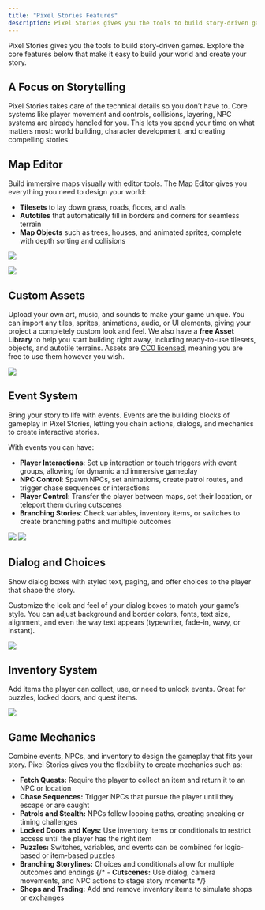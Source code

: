 ```yaml
---
title: "Pixel Stories Features"
description: Pixel Stories gives you the tools to build story-driven games. Explore the core features that make designing your world and mechanics easy.
---
```


Pixel Stories gives you the tools to build story-driven games. Explore the core features below that make it easy to build your world and create your story.

## A Focus on Storytelling

Pixel Stories takes care of the technical details so you don’t have to. Core systems like player movement and controls, collisions, layering, NPC systems are already handled for you. This lets you spend your time on what matters most: world building, character development, and creating compelling stories.

## Map Editor

Build immersive maps visually with editor tools. The Map Editor gives you everything you need to design your world:

- **Tilesets** to lay down grass, roads, floors, and walls
- **Autotiles** that automatically fill in borders and corners for seamless terrain
- **Map Objects** such as trees, houses, and animated sprites, complete with depth sorting and collisions

![](../../assets/docs-images/features/image-1.png)

![](../../assets/docs-images/features/gif-1.gif)

## Custom Assets

Upload your own art, music, and sounds to make your game unique. You can import any tiles, sprites, animations, audio, or UI elements, giving your project a completely custom look and feel.
We also have a **free Asset Library** to help you start building right away, including ready-to-use tilesets, objects, and autotile terrains. Assets are [CC0 licensed](https://creativecommons.org/public-domain/cc0/), meaning you are free to use them however you wish.

![](../../assets/docs-images/features/image-2.png)

## Event System

Bring your story to life with events. Events are the building blocks of gameplay in Pixel Stories, letting you chain actions, dialogs, and mechanics to create interactive stories.

With events you can have:

- **Player Interactions**: Set up interaction or touch triggers with event groups, allowing for dynamic and immersive gameplay
- **NPC Control**: Spawn NPCs, set animations, create patrol routes, and trigger chase sequences or interactions
- **Player Control**: Transfer the player between maps, set their location, or teleport them during cutscenes
- **Branching Stories**: Check variables, inventory items, or switches to create branching paths and multiple outcomes

![](../../assets/docs-images/features/image.png)
![](../../assets/docs-images/features/image-5.png)

## Dialog and Choices

Show dialog boxes with styled text, paging, and offer choices to the player that shape the story.

Customize the look and feel of your dialog boxes to match your game’s style. You can adjust background and border colors, fonts, text size, alignment, and even the way text appears (typewriter, fade-in, wavy, or instant).

![](../../assets/docs-images/features/image-3.png)

## Inventory System

Add items the player can collect, use, or need to unlock events. Great for puzzles, locked doors, and quest items.

![](../../assets/docs-images/features/image-4.png)

## Game Mechanics

Combine events, NPCs, and inventory to design the gameplay that fits your story. Pixel Stories gives you the flexibility to create mechanics such as:

- **Fetch Quests:** Require the player to collect an item and return it to an NPC or location
- **Chase Sequences:** Trigger NPCs that pursue the player until they escape or are caught
- **Patrols and Stealth:** NPCs follow looping paths, creating sneaking or timing challenges
- **Locked Doors and Keys:** Use inventory items or conditionals to restrict access until the player has the right item
- **Puzzles:** Switches, variables, and events can be combined for logic-based or item-based puzzles
- **Branching Storylines:** Choices and conditionals allow for multiple outcomes and endings
  {/* - **Cutscenes:** Use dialog, camera movements, and NPC actions to stage story moments */}
- **Shops and Trading:** Add and remove inventory items to simulate shops or exchanges
